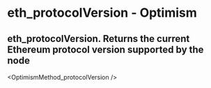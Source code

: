 # eth_protocolVersion  - Optimism

## eth_protocolVersion. Returns the current Ethereum protocol version supported by the node


<OptimismMethod_protocolVersion />
